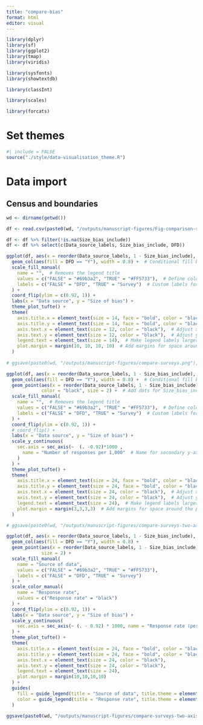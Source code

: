 ```yaml
---
title: "compare-bias"
format: html
editor: visual
---
```


```r
library(dplyr)
library(sf)
library(ggplot2)
library(tmap)
library(viridis)

library(sysfonts)
library(showtextdb)

library(classInt)

library(scales)

library(forcats)
```

# Set themes

```r
#| include = FALSE
source("./style/data-visualisation_theme.R")
```

# Data import

## Census and boundaries

```r
wd <- dirname(getwd())
```

```r
df <- read.csv(paste0(wd, "/outputs/manuscript-figures/Fig-comparison-surveys/Table-comparison-surveys.csv"))
```

```r
df <- df %>% filter(!is.na(Size_bias_include))
df <- df %>% select(c(Data_source_labels, Size_bias_include, DFD))
```

```r
ggplot(df, aes(x = reorder(Data_source_labels, 1 - Size_bias_include), y = Size_bias_include)) +
  geom_col(aes(fill = DFD == "Y"), width = 0.8) +  # Conditional fill based on DFD == "Y"
  scale_fill_manual(
    name = "",  # Removes the legend title
    values = c("FALSE" = "#69b3a2", "TRUE" = "#FF5733"),  # Define colors
    labels = c("FALSE" = "DFD", "TRUE" = "Survey")  # Custom labels for legend items
  ) +
  coord_flip(ylim = c(0.92, 1)) +
  labs(x = "Data source", y = "Size of bias") +
  theme_plot_tufte() +
  theme(
    axis.title.x = element_text(size = 14, face = "bold", color = "black"),
    axis.title.y = element_text(size = 14, face = "bold", color = "black", margin = margin(r = 10)),  # Add right margin to y-axis title
    axis.text.x = element_text(size = 12, color = "black"),  # Adjust x-axis tick text size and color
    axis.text.y = element_text(size = 12, color = "black"),  # Adjust y-axis tick text size and color
    legend.text = element_text(size = 14),  # Make legend labels larger
    plot.margin = margin(10, 10, 10, 10)  # Add margins for space around the plot
  )                
  
# ggsave(paste0(wd, "/outputs/manuscript-figures/compare-surveys.png"), bg="white")
```
```r
ggplot(df, aes(x = reorder(Data_source_labels, 1 - Size_bias_include), y = Size_bias_include)) +
  geom_col(aes(fill = DFD == "Y"), width = 0.8) +  # Conditional fill based on DFD == "Y" for bars
  geom_point(aes(x = reorder(Data_source_labels, 1 - Size_bias_include), y = (1-Size_bias_include)+0.92), 
             color = "black", size = 2) +  # Add dots for Size_bias_include * 1000
  scale_fill_manual(
    name = "",  # Removes the legend title
    values = c("FALSE" = "#69b3a2", "TRUE" = "#FF5733"),  # Define colors
    labels = c("FALSE" = "DFD", "TRUE" = "Survey")  # Custom labels for legend items
  ) +
  coord_flip(ylim = c(0.92, 1)) +
  # coord_flip() +
  labs(x = "Data source", y = "Size of bias") +
  scale_y_continuous(
    sec.axis = sec_axis(~  (. -0.92)*1000 ,
      name = "Number of responses per 1,000"  # Name for secondary y-axis
    )
  ) +
  theme_plot_tufte() +
  theme(
    axis.title.x = element_text(size = 24, face = "bold", color = "black"),
    axis.title.y = element_text(size = 24, face = "bold", color = "black", margin = margin(r = 10)),  # Add right margin toy-axis title
    axis.text.x = element_text(size = 24, color = "black"),  # Adjust x-axis tick text size and color
    axis.text.y = element_text(size = 24, color = "black"),  # Adjust y-axis tick text size and color
    legend.text = element_text(size = 24),  # Make legend labels larger
    plot.margin = margin(3,3,3,3)  # Add margins for space around the plot
  )

# ggsave(paste0(wd, "/outputs/manuscript-figures/compare-surveys-two-axis.png"), bg="white")
```

```r
ggplot(df, aes(x = reorder(Data_source_labels, 1 - Size_bias_include), y = Size_bias_include)) +
  geom_col(aes(fill = DFD == "Y"), width = 0.8) +  
  geom_point(aes(x = reorder(Data_source_labels, 1 - Size_bias_include), y = (1 - Size_bias_include) + 0.92, color = "Response rate"), 
             size = 2) +  
  scale_fill_manual(
    name = "Source of data",  
    values = c("FALSE" = "#69b3a2", "TRUE" = "#FF5733"),  
    labels = c("FALSE" = "DFD", "TRUE" = "Survey")  
  ) +
  scale_color_manual(
    name = "Response rate",  
    values = c("Response rate" = "black")  
  ) +
  coord_flip(ylim = c(0.92, 1)) +
  labs(x = "Data source", y = "Size of bias") +
  scale_y_continuous(
    sec.axis = sec_axis(~ (. - 0.92) * 1000, name = "Response rate (per 1,000)")  
  ) +
  theme_plot_tufte() +
  theme(
    axis.title.x = element_text(size = 24, face = "bold", color = "black"),
    axis.title.y = element_text(size = 24, face = "bold", color = "black", margin = margin(r = 10)),  
    axis.text.x = element_text(size = 24, color = "black"),  
    axis.text.y = element_text(size = 24, color = "black"),  
    legend.text = element_text(size = 24),  
    plot.margin = margin(10,10,10,10)  
  ) +
  guides(
    fill = guide_legend(title = "Source of data", title.theme = element_text(size = 24, face = "bold")),  
    color = guide_legend(title = "Response rate", title.theme = element_text(size = 24, face = "bold"))  
  )

ggsave(paste0(wd, "/outputs/manuscript-figures/compare-surveys-two-axis.png"), bg="white")
```


